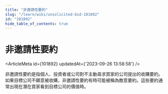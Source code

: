 ```yaml
---
title: "非邀請性要約"
slug: "/learn/wiki/unsolicited-bid-101892"
id: "101892"
hide_table_of_contents: true
---
```



# 非邀請性要約

<ArticleMeta id={101892} updatedAt={'2023-09-26 13:58:58'} />
<div className='border-solid border-b border-t-0 my-4 border-[var(--ifm-color-gray-300)]' />

非邀請性要約是指個人、投資者或公司對不主動尋求買家的公司提出的收購要約。如果目標公司不願意被收購，非邀請性要約有時可能被稱為敵意要約。這些要約通常出現在潛在買家看到目標公司的價值時。
